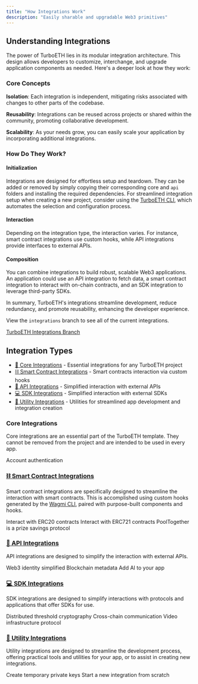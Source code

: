 ```yaml
---
title: "How Integrations Work"
description: "Easily sharable and upgradable Web3 primitives"
---
```


## Understanding Integrations

The power of TurboETH lies in its modular integration architecture. This design allows developers to customize, interchange, and upgrade application components as needed. Here's a deeper look at how they work:

### Core Concepts

**Isolation**: Each integration is independent, mitigating risks associated with changes to other parts of the codebase.

**Reusability**: Integrations can be reused across projects or shared within the community, promoting collaborative development.

**Scalability**: As your needs grow, you can easily scale your application by incorporating additional integrations.

### How Do They Work?

#### Initialization
Integrations are designed for effortless setup and teardown. They can be added or removed by simply copying their corresponding core and `api` folders and installing the required dependencies. For streamlined integration setup when creating a new project, consider using the [TurboETH CLI](/getting-started/cli), which automates the selection and configuration process.

#### Interaction
Depending on the integration type, the interaction varies. For instance, smart contract integrations use custom hooks, while API integrations provide interfaces to external APIs.

#### Composition
You can combine integrations to build robust, scalable Web3 applications. An application could use an API integration to fetch data, a smart contract integration to interact with on-chain contracts, and an SDK integration to leverage third-party SDKs.

In summary, TurboETH's integrations streamline development, reduce redundancy, and promote reusability, enhancing the developer experience.

View the `integrations` branch to see all of the current integrations.

[TurboETH Integrations Branch](https://github.com/turbo-eth/template-web3-app/tree/integrations)

## Integration Types
- [🧱 Core Integrations](/integration/core/introduction) - Essential integrations for any TurboETH project
- [⛓️ Smart Contract Integrations](/integration/smart-contract/introduction) - Smart contracts interaction via custom hooks
- [🧰 API Integrations](/integration/api/introduction) - Simplified interaction with external APIs
- [💻 SDK Integrations](/integration/sdk/introduction) - Simplified interaction with external SDKs
- [🔧 Utility Integrations](/integration/sdk/introduction) - Utilities for streamlined app development and integration creation


### Core Integrations
Core integrations are an essential part of the TurboETH template. They cannot be removed from the project and are intended to be used in every app.

<CardGroup>
  <Card title="🔏 Sign In With Ethereum" href="/integration/core/sign-in-with-ethereum">
    Account authentication
  </Card>
</CardGroup>

### [⛓️ Smart Contract Integrations](/integration/smart-contract/introduction)
Smart contract integrations are specifically designed to streamline the interaction with smart contracts. This is accomplished using custom hooks generated by the [Wagmi CLI](/getting-started/wagmi-cli), paired with purpose-built components and hooks.

<CardGroup>
  <Card title="🪙 ERC20" href="/integration/smart-contract/erc20">
    Interact with ERC20 contracts
  </Card>
  <Card title="🖼️ ERC721" href="/integration/smart-contract/erc721">
    Interact with ERC721 contracts
  </Card>
    <Card title="💰 PoolTogether" href="/integration/smart-contract/pool-together">
   PoolTogether is a prize savings protocol
  </Card>
</CardGroup>


### [🧰 API Integrations](/integration/api/introduction)
API integrations are designed to simplify the interaction with external APIs.

<CardGroup>
  <Card title="🪩 Disco" href="/integration/api/disco">
    Web3 identity simplified 
  </Card>
  <Card title="📜 Etherscan" href="/integration/api/etherscan">
    Blockchain metadata
  </Card>
  <Card title="🤖 OpenAI" href="/integration/api/openai">
    Add AI to your app
  </Card>
</CardGroup>

### [💻 SDK Integrations](/integration/sdk/introduction)
SDK integrations are designed to simplify interactions with protocols and applications that offer SDKs for use.

<CardGroup>
  <Card title="🔥 Lit Protocol" href="/integration/sdk/lit-protocol">
    Distributed threshold cryptography
  </Card>
  <Card title="🌉 Connext" href="/integration/sdk/connext">
    Cross-chain communication
  </Card>
  <Card title="📺 Livepeer" href="/integration/sdk/livepeer">
    Video infrastructure protocol
  </Card>
</CardGroup>

### [🔧 Utility Integrations](/integration/utility/introduction)
Utility integrations are designed to streamline the development process, offering practical tools and utilities for your app, or to assist in creating new integrations.

<CardGroup>
  <Card title="🗝️ Session Keys" href="/integration/utility/session-keys">
    Create temporary private keys
  </Card>
  <Card title="🏁 Starter" href="/integration/utility/starter">
    Start a new integration from scratch
  </Card>
</CardGroup>


